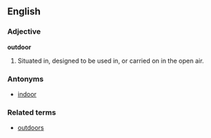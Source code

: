 ==English==
===Adjective===
'''outdoor'''
#Situated in, designed to be used in, or carried on in the open air.
===Antonyms===
*[[indoor]]
===Related terms===
*[[outdoors]]